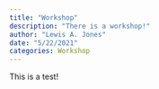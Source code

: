 ```yaml
---
title: "Workshop"
description: "There is a workshop!"
author: "Lewis A. Jones"
date: "5/22/2021"
categories: Workshop
---
```


This is a test!
